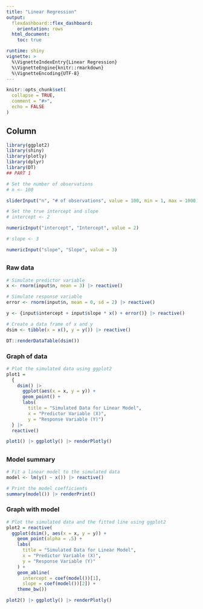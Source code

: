 ```yaml
---
title: "Linear Regression"
output: 
  flexdashboard::flex_dashboard:
    orientation: rows
  html_document:
    toc: true

runtime: shiny
vignette: >
  %\VignetteIndexEntry{Linear Regression}
  %\VignetteEngine{knitr::rmarkdown}
  %\VignetteEncoding{UTF-8}
---
```


```r
knitr::opts_chunk$set(
  collapse = TRUE,
  comment = "#>",
  echo = FALSE
)
```

Column {.sidebar}
--------------------------------------------------

```r

library(ggplot2)
library(shiny)
library(plotly)
library(dplyr)
library(DT)
## PART 1

# Set the number of observations
# n <- 100

sliderInput("n", "# of observations", value = 100, min = 1, max = 1000, step = 1)

# Set the true intercept and slope
# intercept <- 2

numericInput("intercept", "Intercept", value = 2)

# slope <- 3

numericInput("slope", "Slope", value = 3)

```

##

### Raw data

```R

# Simulate predictor variable
x <- rnorm(input$n, mean = 3) |> reactive()

# Simulate response variable
error <- rnorm(input$n, mean = 0, sd = 2) |> reactive()

y <- {input$intercept + input$slope * x() + error()} |> reactive()

# Create a data frame of x and y
dsim <- tibble(x = x(), y = y()) |> reactive()

DT::renderDataTable(dsim())

```

### Graph of data

```r
# Plot the simulated data using ggplot2
plot1 = 
  {
    dsim() |> 
      ggplot(aes(x = x, y = y)) +
      geom_point() +
      labs(
        title = "Simulated Data for Linear Model",
        x = "Predictor Variable (X)",
        y = "Response Variable (Y)")
  } |> 
  reactive()

plot1() |> ggplotly() |> renderPlotly()

```

##

### Model summary

```r
# Fit a linear model to the simulated data
model <- lm(y() ~ x()) |> reactive()

# Print the model coefficients
summary(model()) |> renderPrint()

```

### Graph with model

```r

# Plot the simulated data and the fitted line using ggplot2 
plot2 = reactive(
  ggplot(dsim(), aes(x = x, y = y)) +
    geom_point(alpha = .5) +
    labs(
      title = "Simulated Data for Linear Model", 
      x = "Predictor Variable (X)", 
      y = "Response Variable (Y)"
    ) +
    geom_abline(
      intercept = coef(model())[1], 
      slope = coef(model())[2]) + 
    theme_bw())

plot2() |> ggplotly() |> renderPlotly()


```
